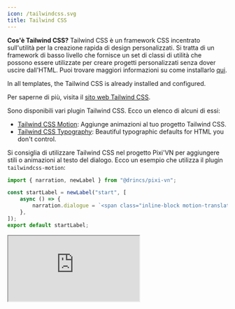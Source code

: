 ```yaml
---
icon: /tailwindcss.svg
title: Tailwind CSS
---
```


**Cos'è Tailwind CSS?** Tailwind CSS è un framework CSS incentrato sull'utilità per la creazione rapida di design personalizzati. Si tratta di un framework di basso livello che fornisce un set di classi di utilità che possono essere utilizzate per creare progetti personalizzati senza dover uscire dall'HTML. Puoi trovare maggiori informazioni su come installarlo [qui](https://tailwindcss.com/docs/installation).

<Callout title="Templates" type="info">

In all templates, the Tailwind CSS is already installed and configured.

</Callout>

Per saperne di più, visita il [sito web Tailwind CSS](https://tailwindcss.com/).

Sono disponibili vari plugin Tailwind CSS. Ecco un elenco di alcuni di essi:

- [Tailwind CSS Motion](https://docs.rombo.co/tailwind): Aggiunge animazioni al tuo progetto Tailwind CSS.
- [Tailwind CSS Typography](https://github.com/tailwindlabs/tailwindcss-typography): Beautiful typographic defaults for HTML you don't control.

Si consiglia di utilizzare Tailwind CSS nel progetto Pixi'VN per aggiungere stili o animazioni al testo del dialogo. Ecco un esempio che utilizza il plugin `tailwindcss-motion`:

```ts title="labels/startLabel.ts"
import { narration, newLabel } from "@drincs/pixi-vn";

const startLabel = newLabel("start", [
    async () => {
        narration.dialogue = `<span class="inline-block motion-translate-y-loop-25">Hello</span>, welcome to the game!`;
    },
]);
export default startLabel;
```

<iframe
    src="https://play.tailwindcss.com/WCoOH2CSuZ?layout=preview"
    title="Tailwind CSS Motion"
    style={{
        width: "100%",
        height: "320px",
        border: "0",
        borderRadius: "4px",
        overflow: "hidden",
    }}
/>
